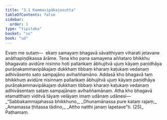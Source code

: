 ```yaml
---
title: "3.1 Kammavipākajasutta"
tableOfContents: false
sidebar:
  order: 1
type: "tipitaka"
basket: "su"
book: "ud"
---
```



<DynamicBreadcrumb />

<Division number="21" book="ud" bookNo="18" page="100">

<Paragraph number="153" book="ud">
Evaṃ me sutaṃ—  ekaṃ samayaṃ bhagavā sāvatthiyaṃ viharati jetavane anāthapiṇḍikassa ārāme. Tena kho pana samayena aññataro bhikkhu bhagavato avidūre nisinno hoti pallaṅkaṃ ābhujitvā ujuṃ kāyaṃ paṇidhāya purāṇakammavipākajaṃ dukkhaṃ tibbaṃ kharaṃ kaṭukaṃ vedanaṃ adhivāsento sato sampajāno avihaññamāno.
</Paragraph>

<Paragraph number="154" book="ud">
Addasā kho bhagavā taṃ bhikkhuṃ avidūre nisinnaṃ pallaṅkaṃ ābhujitvā ujuṃ kāyaṃ paṇidhāya purāṇakammavipākajaṃ dukkhaṃ tibbaṃ kharaṃ kaṭukaṃ vedanaṃ adhivāsentaṃ sataṃ sampajānaṃ avihaññamānaṃ.
</Paragraph>

<Paragraph number="155" book="ud">
Atha kho bhagavā etamatthaṃ viditvā tāyaṃ velāyaṃ imaṃ udānaṃ udānesi—
</Paragraph>

<Paragraph number="156" type="verses" book="ud">
_“Sabbakammajahassa bhikkhuno,_  
_Dhunamānassa pure kataṃ rajaṃ;_  
_Amamassa ṭhitassa tādino,_  
_Attho natthi janaṃ lapetave”ti. (25)_  


</Paragraph>
</Division>

<Paragraph number="157" type="center" book="ud">
Paṭhamaṃ.
</Paragraph>